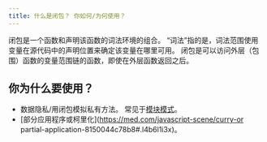 ```yaml
---
title: 什么是闭包？ 你如何/为何使用？
---
```


闭包是一个函数和声明该函数的词法环境的组合。 “词法”指的是，词法范围使用变量在源代码中的声明位置来确定该变量在哪里可用。 闭包是可以访问外层（包围）函数的变量范围链的函数，即使在外层函数返回之后。

## 你为什么要使用？

-   数据隐私/用闭包模拟私有方法。 常见于[模块模式](https://addyosmani.com/resources/essentialjsdesignpatterns/book/#modulepatternjavascript)。
-   [部分应用程序或柯里化]\(https://med.com/javascript-scene/curry-or partial-application-8150044c78b8#.l4b6l1i3x)。
